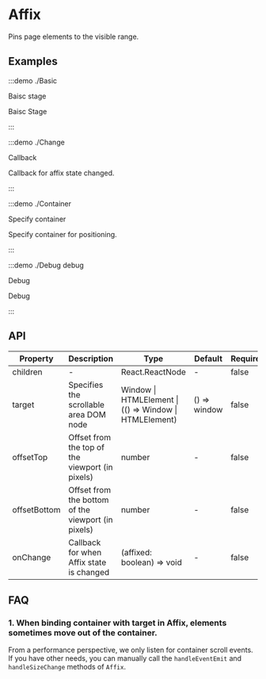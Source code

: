# Affix

Pins page elements to the visible range.

## Examples

:::demo ./Basic

Baisc stage

Baisc Stage

:::

:::demo ./Change

Callback

Callback for affix state changed.

:::

:::demo ./Container

Specify container

Specify container for positioning.

:::

:::demo ./Debug debug

Debug

Debug

:::

## API

| Property | Description | Type | Default | Require |
| --- | --- | --- | --- | --- |
| children | - | React.ReactNode | - | false |
| target | Specifies the scrollable area DOM node | Window \| HTMLElement \|(() => Window \| HTMLElement) | () => window | false |
| offsetTop | Offset from the top of the viewport (in pixels) | number | - | false |
| offsetBottom | Offset from the bottom of the viewport (in pixels) | number | - | false |
| onChange | Callback for when Affix state is changed | (affixed: boolean) => void | - | false |

## FAQ

### 1. When binding container with target in Affix, elements sometimes move out of the container.

From a performance perspective, we only listen for container scroll events. If you have other needs, you can manually call the `handleEventEmit` and `handleSizeChange` methods of `Affix`.
